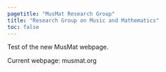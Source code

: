 ```yaml
---
pagetitle: "MusMat Research Group"
title: "Research Group on Music and Mathematics"
toc: false
---
```


Test of the new MusMat webpage.

Current webpage: musmat.org

